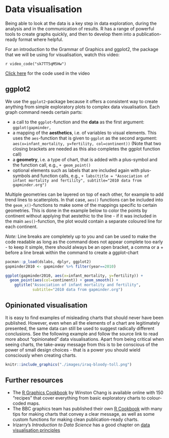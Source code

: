 # Data visualisation

Being able to look at the data is a key step in data exploration, during the analysis and in the communication of results. R has a range of powerful tools to create graphs quickly, and then to develop them into a publication-ready format where helpful.

For an introduction to the Grammar of Graphics and ggplot2, the package that we will be using for visualisation, watch this video:

`r video_code("sk7TT5qM5Hw")`

[Click here](https://drive.google.com/open?id=1UGp7own42PkPv-TLbX29sQUu2DfeaMUp) for the code used in the video


## ggplot2

We use the `ggplot2`-package because it offers a consistent way to create anything from simple exploratory plots to complex data visualisation. Each graph command needs certain parts:

* a call to the `ggplot`-function and the **data** as the first argument: `ggplot(gapminder, `
* a mapping of the **aesthetics**, i.e. of variables to visual elements. This uses the `aes`-function that is given to `ggplot` as the second argument: `aes(x=infant_mortality, y=fertility, col=continent))` (Note that two closing brackets are needed as this also completes the ggplot function call)
* a **geometry**, i.e. a type of chart, that is added with a plus-symbol and the function call, e.g., `+ geom_point()`
* optional elements such as labels that are included again with plus-symbols and function calls, e.g., `+ labs(title = "Association of infant mortality and fertility", subtitle="2010 data from gapminder.org")`

Multiple geometries can be layered on top of each other, for example to add trend lines to scatterplots. In that case, `aes()` functions can be included into the `geom_x()`-functions to make some of the mappings specific to certain geometries. This is done in the example below to color the points by continent without applying that aestethic to the line - if it was included in the main `aes()`-function, the plot would contain a separate coloured line for each continent. 

*Note:* Line breaks are completely up to you and can be used to make the code readable as long as the command does not appear complete too early - to keep it simple, there should always be an open bracket, a comma or a + before a line break within the command to create a ggplot-chart

```r
pacman::p_load(dslabs, dplyr, ggplot2)
gapminder2010 <- gapminder %>% filter(year==2010)

ggplot(gapminder2010, aes(x=infant_mortality, y=fertility)) +
  geom_point(aes(col=continent)) + geom_smooth() +
    ggtitle("Association of infant mortality and fertility", 
            subtitle="2010 data from gapminder.org")
```

## Opinionated visualisation

It is easy to find examples of misleading charts that should never have been published. However, even when all the elements of a chart are legitimately presented, the same data can still be used to suggest radically different conclusions. See the following example and follow the source link to read more about "opinionated" data visualisations. Apart from being critical when seeing charts, the take-away message from this is to be conscious of the power of small design choices - that is a power you should wield consciously when creating charts. 

```r

knitr::include_graphics("./images/iraq-bloody-toll.png")

```

## Further resources {#further-resources-visualisation}

* The [R Graphics Cookbook](https://r-graphics.org/){target="_blank"} by Winston Chang is available online with 150 "recipes" that cover everything from basic exploratory charts to colour-coded maps.
* The BBC graphics team has published their own [R Cookbook](https://bbc.github.io/rcookbook/){target="_blank"} with many tips for making charts that convey a clear message, as well as some custom functions for making clean publication-ready charts.
* Irizarry's *Introduction to Data Science* has a good chapter on [data visualisation principles](https://rafalab.github.io/dsbook/data-visualization-principles.html){target="_blank"}
  
